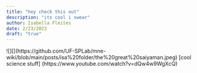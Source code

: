 ```yaml
---
title: "hey check this out"
description: "its cool i swear"
author: Isabella Fleites
date: 2/23/2023
draft: "true"
---
```

![][](https://github.com/UF-SPLab/mne-wiki/blob/main/posts/isa%20folder/the%20great%20saiyaman.jpeg)
[cool science stuff] (https://www.youtube.com/watch?v=dQw4w9WgXcQ)
